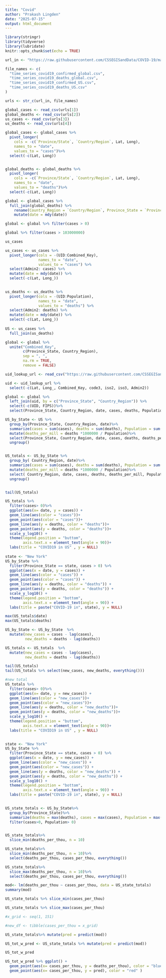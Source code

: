```yaml
---
title: "Covid"
author: "Prakash Lingden"
date: "2025-07-15"
output: html_document
---
```


```r
library(stringr)
library(tidyverse)
library(lubridate)
knitr::opts_chunk$set(echo = TRUE)
```

```r

url_in <- "https://raw.githubusercontent.com/CSSEGISandData/COVID-19/master/csse_covid_19_data/csse_covid_19_time_series/"

file_names <- c(
  "time_series_covid19_confirmed_global.csv",
  "time_series_covid19_deaths_global.csv",
  "time_series_covid19_confirmed_US.csv",
  "time_series_covid19_deaths_US.csv"
)

urls <- str_c(url_in, file_names)
```

```r
global_cases <- read_csv(urls[1])
global_deaths <- read_csv(urls[2])
us_cases <- read_csv(urls[3])
us_deaths <- read_csv(urls[4])

```

```r
global_cases <- global_cases %>%
  pivot_longer(
    cols = -c(`Province/State`, `Country/Region`, Lat, Long),
    names_to = "date",
    values_to = "cases")%>%
  select(-c(Lat, Long))


global_deaths <- global_deaths %>%
  pivot_longer(
    cols = -c(`Province/State`, `Country/Region`, Lat, Long),
    names_to = "date",
    values_to = "deaths")%>%
  select(-c(Lat, Long))

global <- global_cases %>%
  full_join(global_deaths) %>%
    rename(Country_Region = `Country/Region`, Province_State = `Province/State`) %>%
    mutate(date = mdy(date))

global <- global %>% filter(cases > 0)

global %>% filter(cases > 103000000)

us_cases

us_cases <- us_cases %>% 
  pivot_longer(cols = -(UID:Combined_Key), 
               names_to = "date",
               values_to = "cases") %>%
  select(Admin2: cases) %>%
  mutate(date = mdy(date)) %>%
  select(-c(Lat, Long_))
  

us_deaths <- us_deaths %>% 
  pivot_longer(cols = -(UID:Population), 
               names_to = "date",
               values_to = "deaths") %>%
  select(Admin2: deaths) %>%
  mutate(date = mdy(date)) %>%
  select(-c(Lat, Long_))
  
US <- us_cases %>%
  full_join(us_deaths)

global <- global %>%
  unite("Combined_Key",
        c(Province_State, Country_Region), 
        sep = ", ", 
        na.rm = TRUE, 
        remove = FALSE)

uid_lookup_url <- read_csv("https://raw.githubusercontent.com/CSSEGISandData/COVID-19/master/csse_covid_19_data/UID_ISO_FIPS_LookUp_Table.csv")

uid <- uid_lookup_url %>%
  select(-c(Lat, Long_, Combined_Key, code3, iso2, iso3, Admin2))

global <- global %>% 
  left_join(uid, by = c("Province_State", "Country_Region")) %>%
  select(-c(UID, FIPS))%>%
  select(Province_State, Country_Region, date, cases, deaths, Population, Combined_Key)


```

```r

US_by_State <- US %>%
  group_by(Province_State, Country_Region, date)%>%
  summarize(cases = sum(cases), deaths = sum(deaths), Population = sum(Population))%>%
  mutate(deaths_per_mill = deaths *1000000 / Population)%>%
  select(Province_State, Country_Region, date, cases, deaths, deaths_per_mill, Population)%>%
  ungroup()


US_totals <- US_by_State %>%
  group_by( Country_Region, date)%>%
  summarize(cases = sum(cases), deaths = sum(deaths), Population = sum(Population))%>%
  mutate(deaths_per_mill = deaths *1000000 / Population)%>%
  select( Country_Region, date, cases, deaths, deaths_per_mill, Population)%>%
  ungroup()


tail(US_totals)

US_totals %>%
  filter(cases> 0)%>%
  ggplot(aes(x= date, y = cases)) + 
  geom_line(aes(color = "cases"))+
  geom_point(aes(color = "cases"))+
  geom_line(aes(y = deaths, color = "deaths"))+
  geom_point(aes(y = deaths, color = "deaths"))+
  scale_y_log10() + 
  theme(legend.position = "buttom", 
        axis.text.x = element_text(angle = 90))+
  labs(title = "COVID19 in US" , y = NULL)
  
state <- "New York"
US_by_State %>%
  filter(Province_State == state, cases > 0) %>%
  ggplot(aes(x = date, y = cases)) + 
  geom_line(aes(color = "cases")) +
  geom_point(aes(color = "cases")) +
  geom_line(aes(y = deaths, color = "deaths")) +
  geom_point(aes(y = deaths, color = "deaths")) +
  scale_y_log10() + 
  theme(legend.position = "bottom", 
        axis.text.x = element_text(angle = 90)) +
  labs(title = paste("COVID-19 in", state), y = NULL)

max(US_totals$date)
max(US_totals$deaths)

US_by_State <- US_by_State  %>%
  mutate(new_cases = cases - lag(cases),
         new_deaths = deaths - lag(deaths))

US_totals <- US_totals  %>%
  mutate(new_cases = cases - lag(cases),
         new_deaths = deaths - lag(deaths))

tail(US_totals)
tail(US_totals %>% select(new_cases, new_deaths, everything()))

#new total
US_totals %>%
  filter(cases> 0)%>%
  ggplot(aes(x= date, y = new_cases)) + 
  geom_line(aes(color = "new_cases"))+
  geom_point(aes(color = "new_cases"))+
  geom_line(aes(y = deaths, color = "new_deaths"))+
  geom_point(aes(y = deaths, color = "new_deaths"))+
  scale_y_log10() + 
  theme(legend.position = "buttom", 
        axis.text.x = element_text(angle = 90))+
  labs(title = "COVID19 in US" , y = NULL)
  

state <- "New York"
US_by_State %>%
  filter(Province_State == state, cases > 0) %>%
  ggplot(aes(x = date, y = new_cases)) + 
  geom_line(aes(color = "new_cases")) +
  geom_point(aes(color = "new_cases")) +
  geom_line(aes(y = deaths, color = "new_deaths")) +
  geom_point(aes(y = deaths, color = "new_deaths")) +
  scale_y_log10() + 
  theme(legend.position = "bottom", 
        axis.text.x = element_text(angle = 90)) +
  labs(title = paste("COVID-19 in", state), y = NULL)

    
US_state_totals <- US_by_State%>%
  group_by(Province_State)%>%
  summarize(deaths = max(deaths), cases = max(cases), Population = max(Population), cases_per_thou = 1000*cases / Population, deaths_per_thou = 1000* deaths / Population)%>%
  filter(cases>0, Population> 0)


US_state_totals%>%
  slice_min(deaths_per_thou, n = 10)

US_state_totals%>%
  slice_min(deaths_per_thou, n = 10)%>%
  select(deaths_per_thou, cases_per_thou, everything())

US_state_totals%>%
  slice_max(deaths_per_thou, n = 10)%>%
  select(deaths_per_thou, cases_per_thou, everything())

```

```r

mod<- lm(deaths_per_thou ~ cases_per_thou, data = US_state_totals)
summary(mod)

US_state_totals %>% slice_min(cases_per_thou)

US_state_totals %>% slice_max(cases_per_thou)

#x_grid <- seq(1, 151)

#new_df <- tibble(cases_per_thou = x_grid)

US_state_totals%>% mutate(pred = predict(mod))

US_tot_w_pred <- US_state_totals %>% mutate(pred = predict(mod))

US_tot_w_pred

US_tot_w_pred %>% ggplot() +
  geom_point(aes(x= cases_per_thou, y = deaths_per_thou), color = "blue" )+
  geom_point(aes(x= cases_per_thou, y = pred), color = "red" )

```
